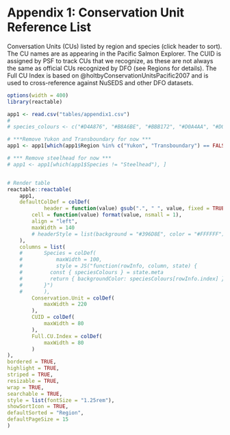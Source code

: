 # Appendix 1: Conservation Unit Reference List {#appendix-1 .unnumbered}

Conversation Units (CUs) listed by region and species (click header to sort). The CU names are as appearing in the Pacific Salmon Explorer. The CUID is assigned by PSF to track CUs that we recognize, as these are not always the same as official CUs recognized by DFO (see Regions for details). The Full CU Index is based on @holtbyConservationUnitsPacific2007 and is used to cross-reference against NuSEDS and other DFO datasets.

```r
options(width = 400)
library(reactable)

app1 <- read.csv("tables/appendix1.csv")
# 
# species_colours <- c("#D4A876", "#B8A6BE", "#BBB172", "#D0A4AA", "#D0A4AA", "#98A879", "#98A879", "#0000FF40")[as.numeric(as.factor(app1$Species))]

# ***Remove Yukon and Transboundary for now ***
app1 <- app1[which(app1$Region %in% c("Yukon", "Transboundary") == FALSE), ]

# *** Remove steelhead for now ***
# app1 <- app1[which(app1$Species != "Steelhead"), ]


# Render table
reactable::reactable(
	app1, 
	defaultColDef = colDef(
			header = function(value) gsub(".", " ", value, fixed = TRUE),
		cell = function(value) format(value, nsmall = 1),
		align = "left",
		maxWidth = 140
		# headerStyle = list(background = "#396D8E", color = "#FFFFFF")
	),
	columns = list(
	# 		Species = colDef(
	# 			maxWidth = 100,
	# 			style = JS("function(rowInfo, column, state) {
	#         const { speciesColours } = state.meta
	#         return { backgroundColor: speciesColours[rowInfo.index] }
	#       }")
	# 		),
		Conservation.Unit = colDef(
			maxWidth = 220
		),
		CUID = colDef(
			maxWidth = 80
		),
		Full.CU.Index = colDef(
			maxWidth = 80
		)
),
bordered = TRUE,
highlight = TRUE,
striped = TRUE,
resizable = TRUE, 
wrap = TRUE,
searchable = TRUE,
style = list(fontSize = "1.25rem"),
showSortIcon = TRUE,
defaultSorted = "Region",
defaultPageSize = 15
)

```
